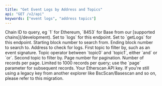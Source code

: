 ```yaml
---
title: "Get Event Logs by Address and Topics"
api: "GET /v2/api"
keywords: ["event logs", "address topics"]
---
```



<CreditChip description="Returns event logs from an address filtered by topics and block range" />

  <ParamField query="chainid" type="string" initialValue="1">
    Chain ID to query, eg `1` for Ethereum, `8453` for Base from our [supported chains](/development).
  </ParamField>
  <ParamField query="module" type="string" initialValue="logs">
    Set to `logs` for this endpoint.
  </ParamField>
  <ParamField query="action" type="string" initialValue="getLogs">
    Set to `getLogs` for this endpoint.
  </ParamField>
  <ParamField query="fromBlock" type="integer" initialValue="15073139">
    Starting block number to search from.
  </ParamField>
  <ParamField query="toBlock" type="integer" initialValue="15074139">
    Ending block number to search to.
  </ParamField>
  <ParamField query="address" type="string" initialValue="0x59728544b08ab483533076417fbbb2fd0b17ce3a">
    Address to check for logs.
  </ParamField>
  <ParamField query="topic0" type="string" initialValue="0x27c4f0403323142b599832f26acd21c74a9e5b809f2215726e244a4ac588cd7d">
    First topic to filter by, such as an event signature.
  </ParamField>
  <ParamField query="topic0_1_opr" type="string" initialValue="and">
    Topic operator between `topic0` and `topic1`, either `and` or `or`.
  </ParamField>
  <ParamField query="topic1" type="string" initialValue="0x00000000000000000000000023581767a106ae21c074b2276d25e5c3e136a68b">
    Second topic to filter by.
  </ParamField>
  <ParamField query="page" type="integer" initialValue="1">
    Page number for pagination.
  </ParamField>
  <ParamField query="offset" type="integer" initialValue="1000">
    Number of records per page. Limited to 1000 records per query; use the `page` parameter for subsequent records.
  </ParamField>
  <ParamField query="apikey" type="string">
    Your Etherscan API key. If you're still using a legacy key from another explorer like BscScan/Basescan and so on, please refer to this migration.
  </ParamField>
